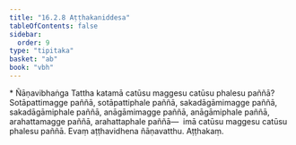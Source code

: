```yaml
---
title: "16.2.8 Aṭṭhakaniddesa"
tableOfContents: false
sidebar:
  order: 9
type: "tipitaka"
basket: "ab"
book: "vbh"
---
```



<DynamicBreadcrumb />

<Paragraph type="center" book="vbh">
* Ñāṇavibhaṅga
</Paragraph>



<Division number="807" book="vbh">

<Paragraph number="2551" book="vbh">
Tattha katamā catūsu maggesu catūsu phalesu paññā? Sotāpattimagge paññā, sotāpattiphale paññā, sakadāgāmimagge paññā, sakadāgāmiphale paññā, anāgāmimagge paññā, anāgāmiphale paññā, arahattamagge paññā, arahattaphale paññā—  imā catūsu maggesu catūsu phalesu paññā. Evaṃ aṭṭhavidhena ñāṇavatthu.

</Paragraph>
</Division>

<Paragraph number="2552" type="center" book="vbh">
Aṭṭhakaṃ.
</Paragraph>